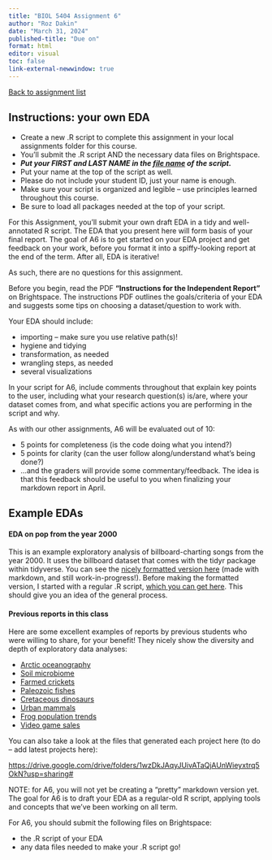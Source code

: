 ```yaml
---
title: "BIOL 5404 Assignment 6"
author: "Roz Dakin"
date: "March 31, 2024"
published-title: "Due on"
format: html
editor: visual
toc: false
link-external-newwindow: true
---
```


[Back to assignment list](index.html#assignments)

## Instructions: your own EDA

-   Create a new .R script to complete this assignment in your local assignments folder for this course.
-   You'll submit the .R script AND the necessary data files on Brightspace.
-   ***Put your FIRST and LAST NAME in the [file name]{.underline} of the script.***
-   Put your name at the top of the script as well.
-   Please do not include your student ID, just your name is enough.
-   Make sure your script is organized and legible – use principles learned throughout this course.
-   Be sure to load all packages needed at the top of your script.

For this Assignment, you’ll submit your own draft EDA in a tidy and well-annotated R script. The EDA that you present here will form basis of your final report. The goal of A6 is to get started on your EDA project and get feedback on your work, before you format it into a spiffy-looking report at the end of the term. After all, EDA is iterative!

As such, there are no questions for this assignment.

Before you begin, read the PDF **"Instructions for the Independent Report"** on Brightspace. The instructions PDF outlines the goals/criteria of your EDA and suggests some tips on choosing a dataset/question to work with.

Your EDA should include:

-   importing -- make sure you use relative path(s)!
-   hygiene and tidying
-   transformation, as needed
-   wrangling steps, as needed
-   several visualizations

In your script for A6, include comments throughout that explain key points to the user, including what your research question(s) is/are, where your dataset comes from, and what specific actions you are performing in the script and why.

As with our other assignments, A6 will be evaluated out of 10:

-   5 points for completeness (is the code doing what you intend?)
-   5 points for clarity (can the user follow along/understand what's being done?)
-   ...and the graders will provide some commentary/feedback. The idea is that this feedback should be useful to you when finalizing your markdown report in April.

## Example EDAs

#### EDA on pop from the year 2000

This is an example exploratory analysis of billboard-charting songs from the year 2000. It uses the billboard dataset that comes with the tidyr package within tidyverse. You can see the [nicely formatted version here](https://rozdakin.github.io/BIOL5404/billboard_hits_EDA.html){target="_blank"} (made with markdown, and still work-in-progress!). Before making the formatted version, I started with a regular .R script, [which you can get here](https://github.com/rozdakin/billboard). This should give you an idea of the general process.

#### Previous reports in this class

Here are some excellent examples of reports by previous students who were willing to share, for your benefit! They nicely show the diversity and depth of exploratory data analyses:

-   [Arctic oceanography](http://roslyndakin.com/wp-content/uploads/BIOL_5404/Aislinn_Fox_EDAReport.html)
-   [Soil microbiome](http://roslyndakin.com/wp-content/uploads/BIOL_5404/Ishraq_Final_BIOL5404.html)
-   [Farmed crickets](http://roslyndakin.com/wp-content/uploads/BIOL_5404/Emile_vadboncoeur_EDA.html)
-   [Paleozoic fishes](http://roslyndakin.com/wp-content/uploads/BIOL_5404/Warnock-Juteau_Trystan_BIOL5404_assignment6_markdown_01.html)
-   [Cretaceous dinosaurs](http://roslyndakin.com/wp-content/uploads/BIOL_5404/BIOL-5404-EDA-Caelan-Libke.html)
-   [Urban mammals](http://roslyndakin.com/wp-content/uploads/BIOL_5404/LilliGaston_Independent_Report.html)
-   [Frog population trends](http://roslyndakin.com/wp-content/uploads/BIOL_5404/CDennison_Independent_Report.html)
-   [Video game sales](http://roslyndakin.com/wp-content/uploads/BIOL_5404/WaleedDarwish_R_FinalProject.html)

You can also take a look at the files that generated each project here (to do – add latest projects here):

<https://drive.google.com/drive/folders/1wzDkJAqyJUivATaQjAUnWieyxtrq5OkN?usp=sharing#>

NOTE: for A6, you will not yet be creating a "pretty" markdown version yet. The goal for A6 is to draft your EDA as a regular-old R script, applying tools and concepts that we've been working on all term.

For A6, you should submit the following files on Brightspace:

-   the .R script of your EDA
-   any data files needed to make your .R script go!
